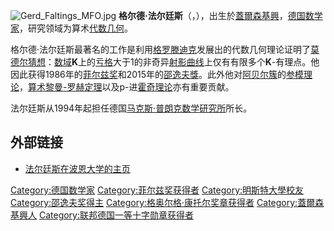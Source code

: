 [[File:Gerd_Faltings_MFO.jpg|thumb]]
'''格尔德·法尔廷斯'''（{{lang-de|'''Gerd Faltings'''}}，{{bd|1954年|7月28日}}），出生於[[蓋爾森基興|蓋爾森基興]]，[[德国|德国]][[数学家|数学家]]，研究领域为算术[[代数几何|代数几何]]。

格尔德·法尔廷斯最著名的工作是利用[[亚历山大·格罗滕迪克|格罗滕迪克]]发展出的代数几何理论证明了[[莫德尔猜想|莫德尔猜想]]：[[数域|数域]]'''K'''上的[[亏格|亏格]]大于1的非奇异[[射影曲线|射影曲线]]上仅有有限多个'''K'''-有理点。他因此获得1986年的[[菲尔兹奖|菲尔兹奖]]和2015年的[[邵逸夫獎|邵逸夫獎]]。此外他对[[阿贝尔簇|阿贝尔簇]]的[[参模理论|参模理论]]，[[算术黎曼-罗赫定理|算术黎曼-罗赫定理]]以及p-进[[霍奇理论|霍奇理论]]亦有重要贡献。

法尔廷斯从1994年起担任德国[[马克斯·普朗克数学研究所|马克斯·普朗克数学研究所]]所长。

== 外部链接 ==
* [https://web.archive.org/web/20080205221032/http://www.mathematics.uni-bonn.de/faculty/Faltings/ 法尔廷斯在波恩大学的主页]

{{菲尔兹奖}}
{{Shaw Prize}}
{{格奥尔格·康托尔奖章获得者}}

{{Authority control}}
{{DEFAULTSORT:Faltings, Gerd}}
[[Category:德国数学家|Category:德国数学家]]
[[Category:菲尔兹奖获得者|Category:菲尔兹奖获得者]]
[[Category:明斯特大學校友|Category:明斯特大學校友]]
[[Category:邵逸夫奖得主|Category:邵逸夫奖得主]]
[[Category:格奥尔格·康托尔奖章获得者|Category:格奥尔格·康托尔奖章获得者]]
[[Category:蓋爾森基興人|Category:蓋爾森基興人]]
[[Category:联邦德国一等十字勋章获得者|Category:联邦德国一等十字勋章获得者]]